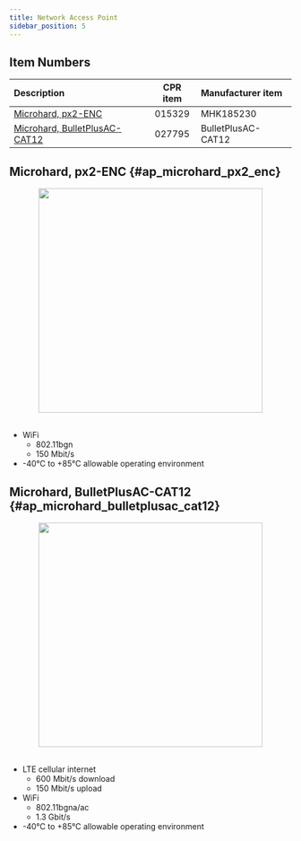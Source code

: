 ```yaml
---
title: Network Access Point
sidebar_position: 5
---
```


## Item Numbers

| Description                                                       | CPR item | Manufacturer item  |
| :---------------------------------------------------------------- | :------: | :----------------- |
| [Microhard, px2-ENC](#ap_microhard_px2_enc)                       |  015329  | MHK185230          |
| [Microhard, BulletPlusAC-CAT12](#ap_microhard_bulletplusac_cat12) |  027795  | BulletPlusAC-CAT12 |

## Microhard, px2-ENC {#ap_microhard_px2_enc}

<center>
  <img
    src="/img/accessories_images/access_point_1.png"
    width="400"
  />
</center>

<br />

- WiFi
  - 802.11bgn
  - 150 Mbit/s
- -40°C to +85°C allowable operating environment

## Microhard, BulletPlusAC-CAT12 {#ap_microhard_bulletplusac_cat12}

<center>
  <img
    src="/img/accessories_images/access_point_2.jpeg"
    width="400"
  />
</center>

<br />

- LTE cellular internet
  - 600 Mbit/s download
  - 150 Mbit/s upload
- WiFi
  - 802.11bgna/ac
  - 1.3 Gbit/s
- -40°C to +85°C allowable operating environment
